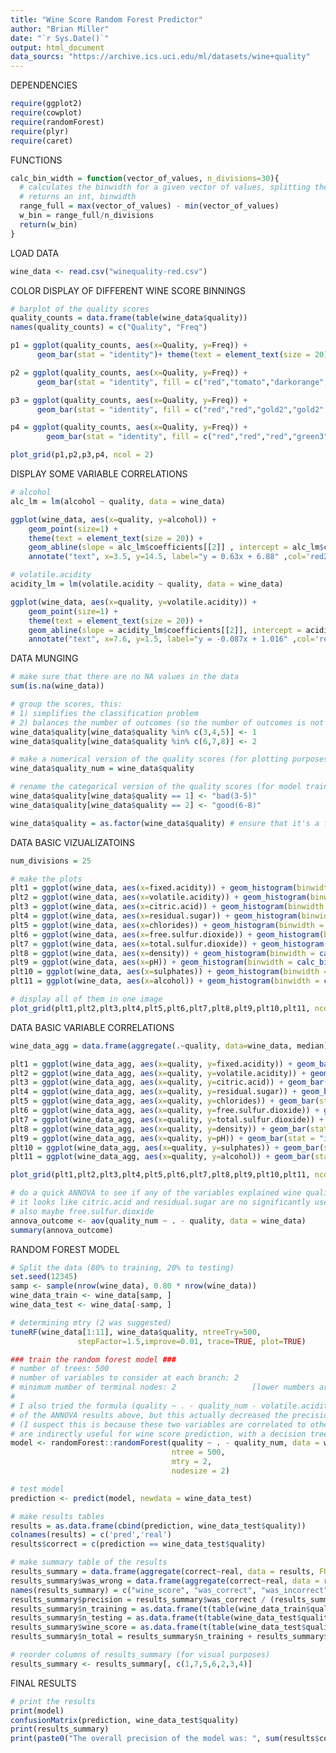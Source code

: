 ```yaml
---
title: "Wine Score Random Forest Predictor"
author: "Brian Miller"
date: "`r Sys.Date()`"
output: html_document
data_sourcs: "https://archive.ics.uci.edu/ml/datasets/wine+quality"
---
```

DEPENDENCIES
```r
require(ggplot2)
require(cowplot)
require(randomForest)
require(plyr)
require(caret)
```

FUNCTIONS
```r
calc_bin_width = function(vector_of_values, n_divisions=30){
  # calculates the binwidth for a given vector of values, splitting the range into n pieces
  # returns an int, binwidth
  range_full = max(vector_of_values) - min(vector_of_values)
  w_bin = range_full/n_divisions
  return(w_bin)
}
```

LOAD DATA
```r
wine_data <- read.csv("winequality-red.csv")
```

COLOR DISPLAY OF DIFFERENT WINE SCORE BINNINGS
```r
# barplot of the quality scores
quality_counts = data.frame(table(wine_data$quality))
names(quality_counts) = c("Quality", "Freq")

p1 = ggplot(quality_counts, aes(x=Quality, y=Freq)) + 
      geom_bar(stat = "identity")+ theme(text = element_text(size = 20))

p2 = ggplot(quality_counts, aes(x=Quality, y=Freq)) + 
      geom_bar(stat = "identity", fill = c("red","tomato","darkorange","gold2","green3","lawngreen"))+ theme(text = element_text(size = 20))

p3 = ggplot(quality_counts, aes(x=Quality, y=Freq)) + 
      geom_bar(stat = "identity", fill = c("red","red","gold2","gold2","green3","green3"))+ theme(text = element_text(size = 20))

p4 = ggplot(quality_counts, aes(x=Quality, y=Freq)) + 
        geom_bar(stat = "identity", fill = c("red","red","red","green3","green3","green3"))+ theme(text = element_text(size = 20))

plot_grid(p1,p2,p3,p4, ncol = 2)
```
DISPLAY SOME VARIABLE CORRELATIONS
```r
# alcohol
alc_lm = lm(alcohol ~ quality, data = wine_data)

ggplot(wine_data, aes(x=quality, y=alcohol)) +
    geom_point(size=1) +
    theme(text = element_text(size = 20)) + 
    geom_abline(slope = alc_lm$coefficients[[2]] , intercept = alc_lm$coefficients[[1]], col = "red") + 
    annotate("text", x=3.5, y=14.5, label="y = 0.63x + 6.88" ,col='red2')

# volatile.acidity
acidity_lm = lm(volatile.acidity ~ quality, data = wine_data)

ggplot(wine_data, aes(x=quality, y=volatile.acidity)) +
    geom_point(size=1) +
    theme(text = element_text(size = 20)) + 
    geom_abline(slope = acidity_lm$coefficients[[2]], intercept = acidity_lm$coefficients[[1]], col = "red")+
    annotate("text", x=7.6, y=1.5, label="y = -0.087x + 1.016" ,col='red2')
```

DATA MUNGING
```r
# make sure that there are no NA values in the data 
sum(is.na(wine_data))

# group the scores, this:
# 1) simplifies the classification problem
# 2) balances the number of outcomes (so the number of outcomes is not skewed one way)
wine_data$quality[wine_data$quality %in% c(3,4,5)] <- 1
wine_data$quality[wine_data$quality %in% c(6,7,8)] <- 2

# make a numerical version of the quality scores (for plotting purposes)
wine_data$quality_num = wine_data$quality

# rename the categorical version of the quality scores (for model training purposes)
wine_data$quality[wine_data$quality == 1] <- "bad(3-5)"
wine_data$quality[wine_data$quality == 2] <- "good(6-8)"

wine_data$quality = as.factor(wine_data$quality) # ensure that it's a factor, not a char
```
DATA BASIC VIZUALIZATOINS
```r
num_divisions = 25

# make the plots
plt1 = ggplot(wine_data, aes(x=fixed.acidity)) + geom_histogram(binwidth = calc_bin_width(wine_data['fixed.acidity'], n_divisions = num_divisions))
plt2 = ggplot(wine_data, aes(x=volatile.acidity)) + geom_histogram(binwidth = calc_bin_width(wine_data['volatile.acidity'], n_divisions = num_divisions))
plt3 = ggplot(wine_data, aes(x=citric.acid)) + geom_histogram(binwidth = calc_bin_width(wine_data['citric.acid'], n_divisions = num_divisions))
plt4 = ggplot(wine_data, aes(x=residual.sugar)) + geom_histogram(binwidth = calc_bin_width(wine_data['residual.sugar'], n_divisions = 20))
plt5 = ggplot(wine_data, aes(x=chlorides)) + geom_histogram(binwidth = calc_bin_width(wine_data['chlorides'], n_divisions = num_divisions))
plt6 = ggplot(wine_data, aes(x=free.sulfur.dioxide)) + geom_histogram(binwidth = calc_bin_width(wine_data['free.sulfur.dioxide'], n_divisions = num_divisions))
plt7 = ggplot(wine_data, aes(x=total.sulfur.dioxide)) + geom_histogram(binwidth = calc_bin_width(wine_data['total.sulfur.dioxide'], n_divisions = num_divisions))
plt8 = ggplot(wine_data, aes(x=density)) + geom_histogram(binwidth = calc_bin_width(wine_data['density'], n_divisions = num_divisions))
plt9 = ggplot(wine_data, aes(x=pH)) + geom_histogram(binwidth = calc_bin_width(wine_data['pH'], n_divisions = num_divisions))
plt10 = ggplot(wine_data, aes(x=sulphates)) + geom_histogram(binwidth = calc_bin_width(wine_data['sulphates'], n_divisions = num_divisions))
plt11 = ggplot(wine_data, aes(x=alcohol)) + geom_histogram(binwidth = calc_bin_width(wine_data['alcohol'], n_divisions = 20))

# display all of them in one image
plot_grid(plt1,plt2,plt3,plt4,plt5,plt6,plt7,plt8,plt9,plt10,plt11, ncol = 4)
```
DATA BASIC VARIABLE CORRELATIONS
```r
wine_data_agg = data.frame(aggregate(.~quality, data=wine_data, median))

plt1 = ggplot(wine_data_agg, aes(x=quality, y=fixed.acidity)) + geom_bar(stat = "identity")
plt2 = ggplot(wine_data_agg, aes(x=quality, y=volatile.acidity)) + geom_bar(stat = "identity")
plt3 = ggplot(wine_data_agg, aes(x=quality, y=citric.acid)) + geom_bar(stat = "identity")
plt4 = ggplot(wine_data_agg, aes(x=quality, y=residual.sugar)) + geom_bar(stat = "identity")
plt5 = ggplot(wine_data_agg, aes(x=quality, y=chlorides)) + geom_bar(stat = "identity")
plt6 = ggplot(wine_data_agg, aes(x=quality, y=free.sulfur.dioxide)) + geom_bar(stat = "identity")
plt7 = ggplot(wine_data_agg, aes(x=quality, y=total.sulfur.dioxide)) + geom_bar(stat = "identity")
plt8 = ggplot(wine_data_agg, aes(x=quality, y=density)) + geom_bar(stat = "identity")
plt9 = ggplot(wine_data_agg, aes(x=quality, y=pH)) + geom_bar(stat = "identity")
plt10 = ggplot(wine_data_agg, aes(x=quality, y=sulphates)) + geom_bar(stat = "identity")
plt11 = ggplot(wine_data_agg, aes(x=quality, y=alcohol)) + geom_bar(stat = "identity")

plot_grid(plt1,plt2,plt3,plt4,plt5,plt6,plt7,plt8,plt9,plt10,plt11, ncol = 4)

# do a quick ANNOVA to see if any of the variables explained wine quality
# it looks like citric.acid and residual.sugar are no significantly useful for explaining wine quality
# also maybe free.sulfur.dioxide
annova_outcome <- aov(quality_num ~ . - quality, data = wine_data)
summary(annova_outcome)
```
RANDOM FOREST MODEL
```r
# Split the data (80% to training, 20% to testing)
set.seed(12345)
samp <- sample(nrow(wine_data), 0.80 * nrow(wine_data))
wine_data_train <- wine_data[samp, ]
wine_data_test <- wine_data[-samp, ]

# determining mtry (2 was suggested)
tuneRF(wine_data[1:11], wine_data$quality, ntreeTry=500,
               stepFactor=1.5,improve=0.01, trace=TRUE, plot=TRUE)

### train the random forest model ###
# number of trees: 500
# number of variables to consider at each branch: 2
# minimum number of terminal nodes: 2                 [lower numbers are better for classification problems]
# 
# I also tried the formula (quality ~ . - quality_num - volatile.acidity - residual.sugar) because
# of the ANNOVA results above, but this actually decreased the precision scores, so I kept them
# (I suspect this is because these two variables are correlated to other variables, and thus
# are indirectly useful for wine score prediction, with a decision tree based approach)
model <- randomForest::randomForest(quality ~ . - quality_num, data = wine_data_train,
                                    ntree = 500,
                                    mtry = 2,
                                    nodesize = 2)

# test model
prediction <- predict(model, newdata = wine_data_test)

# make results tables
results = as.data.frame(cbind(prediction, wine_data_test$quality))
colnames(results) = c('pred','real')
results$correct = c(prediction == wine_data_test$quality)

# make summary table of the results
results_summary = data.frame(aggregate(correct~real, data = results, FUN = function(x){sum(x==TRUE)}))
results_summary$was_wrong = data.frame(aggregate(correct~real, data = results, FUN = function(x){sum(x == FALSE)}))[,2]
names(results_summary) = c("wine_score", "was_correct", "was_incorrect")
results_summary$precision = results_summary$was_correct / (results_summary$was_correct + results_summary$was_incorrect)
results_summary$n_training = as.data.frame(t(table(wine_data_train$quality)))$Freq
results_summary$n_testing = as.data.frame(t(table(wine_data_test$quality)))$Freq
results_summary$wine_score = as.data.frame(t(table(wine_data_test$quality)))$Var2
results_summary$n_total = results_summary$n_training + results_summary$n_testing

# reorder columns of results_summary (for visual purposes)
results_summary <- results_summary[, c(1,7,5,6,2,3,4)]
```

FINAL RESULTS
```r
# print the results
print(model)
confusionMatrix(prediction, wine_data_test$quality)
print(results_summary)
print(paste0("The overall precision of the model was: ", sum(results$correct)/nrow(results)))
```

